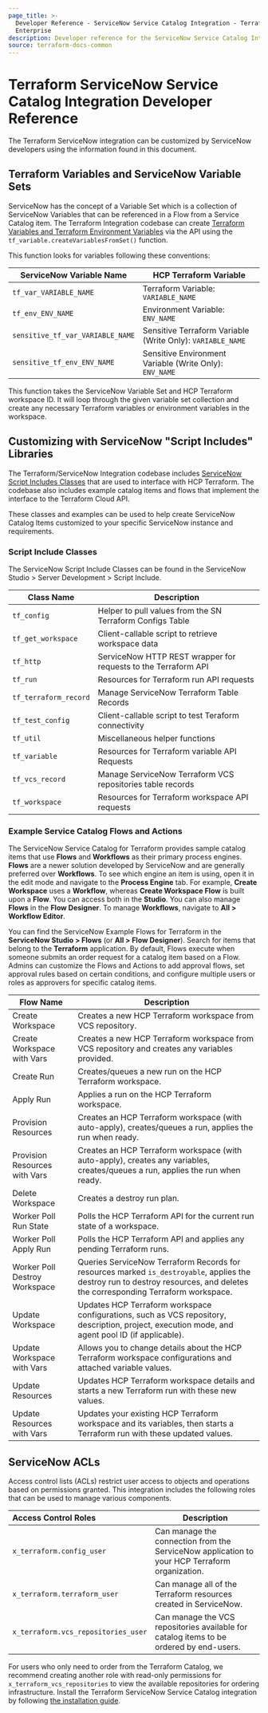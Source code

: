 ```yaml
---
page_title: >-
  Developer Reference - ServiceNow Service Catalog Integration - Terraform
  Enterprise
description: Developer reference for the ServiceNow Service Catalog Integration.
source: terraform-docs-common
---
```


# Terraform ServiceNow Service Catalog Integration Developer Reference

The Terraform ServiceNow integration can be customized by ServiceNow developers
using the information found in this document.

## Terraform Variables and ServiceNow Variable Sets

ServiceNow has the concept of a Variable Set which is a collection of ServiceNow
Variables that can be referenced in a Flow from a Service Catalog item. The
Terraform Integration codebase can create [Terraform Variables and Terraform
Environment Variables](/terraform/enterprise/workspaces/variables) via the API using the
`tf_variable.createVariablesFromSet()` function.

This function looks for variables following these conventions:

| ServiceNow Variable Name         | HCP Terraform Variable                                   |
| -------------------------------- | ---------------------------------------------------------- |
| `tf_var_VARIABLE_NAME`           | Terraform Variable: `VARIABLE_NAME`                        |
| `tf_env_ENV_NAME`                | Environment Variable: `ENV_NAME`                           |
| `sensitive_tf_var_VARIABLE_NAME` | Sensitive Terraform Variable (Write Only): `VARIABLE_NAME` |
| `sensitive_tf_env_ENV_NAME`      | Sensitive Environment Variable (Write Only): `ENV_NAME`    |

This function takes the ServiceNow Variable Set and HCP Terraform workspace
ID. It will loop through the given variable set collection and create any
necessary Terraform variables or environment variables in the workspace.

## Customizing with ServiceNow "Script Includes" Libraries

The Terraform/ServiceNow Integration codebase includes [ServiceNow Script
Includes
Classes](https://docs.servicenow.com/bundle/madrid-application-development/page/script/server-scripting/concept/c_ScriptIncludes.html)
that are used to interface with HCP Terraform. The codebase also includes
example catalog items and flows that implement the interface to the Terraform
Cloud API.

These classes and examples can be used to help create ServiceNow Catalog Items
customized to your specific ServiceNow instance and requirements.

### Script Include Classes

The ServiceNow Script Include Classes can be found in the ServiceNow Studio >
Server Development > Script Include.

| Class Name            | Description                                                    |
| --------------------- | -------------------------------------------------------------- |
| `tf_config`           | Helper to pull values from the SN Terraform Configs Table      |
| `tf_get_workspace`    | Client-callable script to retrieve workspace data              |
| `tf_http`             | ServiceNow HTTP REST wrapper for requests to the Terraform API |
| `tf_run`              | Resources for Terraform run API requests                       |
| `tf_terraform_record` | Manage ServiceNow Terraform Table Records                      |
| `tf_test_config`      | Client-callable script to test Teraform connectivity           |
| `tf_util`             | Miscellaneous helper functions                                 |
| `tf_variable`         | Resources for Terraform variable API Requests                  |
| `tf_vcs_record`       | Manage ServiceNow Terraform VCS repositories table records     |
| `tf_workspace`        | Resources for Terraform workspace API requests                 |

### Example Service Catalog Flows and Actions

The ServiceNow Service Catalog for Terraform provides sample catalog items that use **Flows** 
and **Workflows** as their primary process engines.  **Flows** are a newer solution developed 
by ServiceNow and are generally preferred over **Workflows**. To see which engine an item is using, open it 
in the edit mode and navigate to the **Process Engine** tab. For example, **Create Workspace** uses a **Workflow**, 
whereas **Create Workspace Flow** is built upon a **Flow**. You can access both in the **Studio**. You can also 
manage **Flows** in the **Flow Designer**. To manage **Workflows**, navigate to **All > Workflow Editor**.

You can find the ServiceNow Example Flows for Terraform in the **ServiceNow Studio > Flows** (or **All > Flow Designer**). 
Search for items that belong to the **Terraform** application. By default, Flows execute when someone submits an order request 
for a catalog item based on a Flow. Admins can customize the Flows and Actions to add approval flows, set approval rules based 
on certain conditions, and configure multiple users or roles as approvers for specific catalog items. 

| Flow Name                     | Description                                                                                                                                                                  |
| ----------------------------- | ---------------------------------------------------------------------------------------------------------------------------------------------------------------------------- |
| Create Workspace              | Creates a new HCP Terraform workspace from VCS repository.                                                                                                                 |
| Create Workspace with Vars    | Creates a new HCP Terraform workspace from VCS repository and creates any variables provided.                                                                              |
| Create Run                    | Creates/queues a new run on the HCP Terraform workspace.                                                                                                                   |
| Apply Run                     | Applies a run on the HCP Terraform workspace.                                                                                                                              |
| Provision Resources           | Creates an HCP Terraform workspace (with auto-apply), creates/queues a run, applies the run when ready.                                                                     |
| Provision Resources with Vars | Creates an HCP Terraform workspace (with auto-apply), creates any variables, creates/queues a run, applies the run when ready.                                              |
| Delete Workspace              | Creates a destroy run plan.                                                                                                                                                  |
| Worker Poll Run State         | Polls the HCP Terraform API for the current run state of a workspace.                                                                                                      |
| Worker Poll Apply Run         | Polls the HCP Terraform API and applies any pending Terraform runs.                                                                                                        |
| Worker Poll Destroy Workspace | Queries ServiceNow Terraform Records for resources marked `is_destroyable`, applies the destroy run to destroy resources, and deletes the corresponding Terraform workspace. |
| Update Workspace              | Updates HCP Terraform workspace configurations, such as VCS repository, description, project, execution mode, and agent pool ID (if applicable).                           |
| Update Workspace with Vars    | Allows you to change details about the HCP Terraform workspace configurations and attached variable values.                                                                |
| Update Resources              | Updates HCP Terraform workspace details and starts a new Terraform run with these new values.                                                                              |
| Update Resources with Vars    | Updates your existing HCP Terraform workspace and its variables, then starts a Terraform run with these updated values.                                                    |

## ServiceNow ACLs

Access control lists (ACLs) restrict user access to objects and operations based
on permissions granted. This integration includes the following roles that can
be used to manage various components.

| Access Control Roles                | Description                                                                                     |
| :---------------------------------- | ----------------------------------------------------------------------------------------------- |
| `x_terraform.config_user`           | Can manage the connection from the ServiceNow application to your HCP Terraform organization. |
| `x_terraform.terraform_user`        | Can manage all of the Terraform resources created in ServiceNow.                                |
| `x_terraform.vcs_repositories_user` | Can manage the VCS repositories available for catalog items to be ordered by end-users.         |

For users who only need to order from the Terraform Catalog, we recommend
creating another role with read-only permissions for
`x_terraform_vcs_repositories` to view the available repositories for ordering
infrastructure. Install the Terraform ServiceNow Service Catalog integration by
following [the installation guide](/terraform/enterprise/integrations/service-now/service-catalog-terraform).
